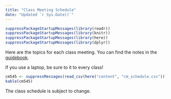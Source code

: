 ```yaml
---
title: "Class Meeting Schedule"
date: "Updated `r Sys.Date()`"
---
```


```r
suppressPackageStartupMessages(library(readr))
suppressPackageStartupMessages(library(knitr))
suppressPackageStartupMessages(library(here))
suppressPackageStartupMessages(library(dplyr))
```

Here are the topics for each class meeting. You can find the notes in the [guidebook](https://wiernik-datascience-classroom.netlify.com).

If you use a laptop, be sure to it to every class!

```r
cm545 <- suppressMessages(read_csv(here("content", "cm_schedule.csv")))
kable(cm545)
```

The class schedule is subject to change.
